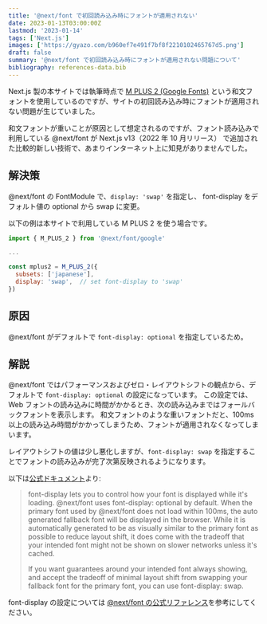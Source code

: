 ```yaml
---
title: '@next/font で初回読み込み時にフォントが適用されない'
date: 2023-01-13T03:00:00Z
lastmod: '2023-01-14'
tags: ['Next.js']
images: ['https://gyazo.com/b960ef7e491f7bf8f2210102465767d5.png']
draft: false
summary: '@next/font で初回読み込み時にフォントが適用されない問題について'
bibliography: references-data.bib
---
```


Next.js 製の本サイトでは執筆時点で [M PLUS 2 (Google Fonts)](https://fonts.google.com/specimen/M+PLUS+2) という和文フォントを使用しているのですが、サイトの初回読み込み時にフォントが適用されない問題が生じていました。

和文フォントが重いことが原因として想定されるのですが、フォント読み込みで利用している @next/font が Next.js v13（2022 年 10 月リリース） で追加された比較的新しい技術で、あまりインターネット上に知見がありませんでした。

## 解決策

@next/font の FontModule で、`display: 'swap'` を指定し、 font-display をデフォルト値の optional から swap に変更。

以下の例は本サイトで利用している M PLUS 2 を使う場合です。

```js {7}
import { M_PLUS_2 } from '@next/font/google'

...

const mplus2 = M_PLUS_2({
  subsets: ['japanese'],
  display: 'swap',  // set font-display to 'swap'
})
```

## 原因

@next/font がデフォルトで `font-display: optional` を指定しているため。

## 解説

@next/font ではパフォーマンスおよびゼロ・レイアウトシフトの観点から、デフォルトで `font-display: optional` の設定になっています。
この設定では、Web フォントの読み込みに時間がかかるとき、次の読み込みまではフォールバックフォントを表示します。
和文フォントのような重いフォントだと、100ms 以上の読み込み時間がかかってしまうため、フォントが適用されなくなってしまいます。

レイアウトシフトの値は少し悪化しますが、`font-display: swap` を指定することでフォントの読み込みが完了次第反映されるようになります。

以下は[公式ドキュメント](https://nextjs.org/docs/basic-features/font-optimization#choosing-font-display)より:

> font-display lets you to control how your font is displayed while it's loading. @next/font uses font-display: optional by default. When the primary font used by @next/font does not load within 100ms, the auto generated fallback font will be displayed in the browser. While it is automatically generated to be as visually similar to the primary font as possible to reduce layout shift, it does come with the tradeoff that your intended font might not be shown on slower networks unless it's cached.
>
> If you want guarantees around your intended font always showing, and accept the tradeoff of minimal layout shift from swapping your fallback font for the primary font, you can use font-display: swap.

font-display の設定については [@next/font の公式リファレンス](https://nextjs.org/docs/api-reference/next/font)を参考にしてください。
